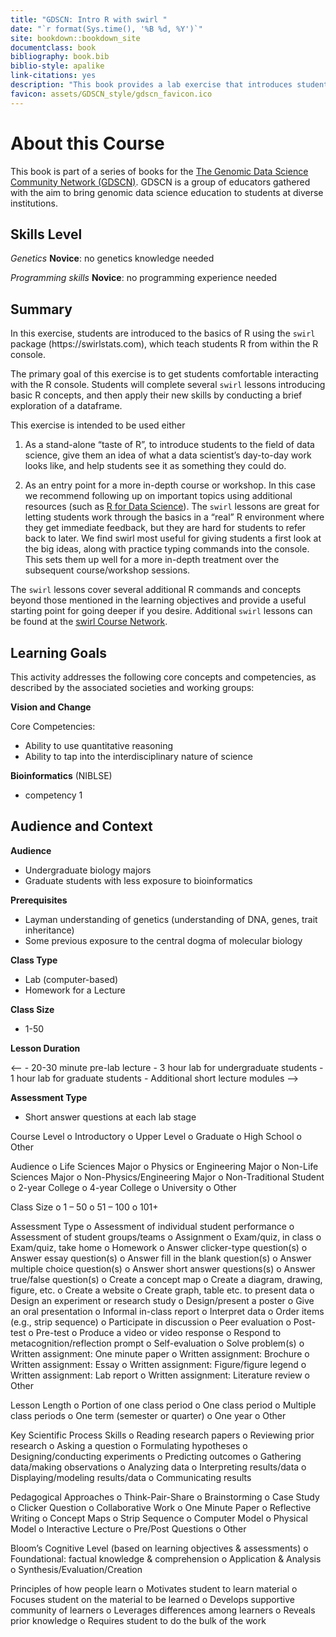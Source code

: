 ```yaml
---
title: "GDSCN: Intro R with swirl "
date: "`r format(Sys.time(), '%B %d, %Y')`"
site: bookdown::bookdown_site
documentclass: book
bibliography: book.bib
biblio-style: apalike
link-citations: yes
description: "This book provides a lab exercise that introduces students to the basics of R programming."
favicon: assets/GDSCN_style/gdscn_favicon.ico
---
```


# About this Course {-}

This book is part of a series of books for the [The Genomic Data Science Community Network (GDSCN)](https://www.gdscn.org/home).  GDSCN is a group of educators gathered with the aim to bring genomic data science education to students at diverse institutions.

## Skills Level {-} 

::: {.notice}
_Genetics_
**Novice**: no genetics knowledge needed

_Programming skills_
**Novice**: no programming experience needed
:::

## Summary {-}

In this exercise, students are introduced to the basics of R using the `swirl` package (https://swirlstats.com), which teach students R from within the R console.

The primary goal of this exercise is to get students comfortable interacting with the R console.  Students will complete several `swirl` lessons introducing basic R concepts, and then apply their new skills by conducting a brief exploration of a dataframe.

This exercise is intended to be used either

1. As a stand-alone "taste of R", to introduce students to the field of data science, give them an idea of what a data scientist's day-to-day work looks like, and help students see it as something they could do.

2. As an entry point for a more in-depth course or workshop.  In this case we recommend following up on important topics using additional resources (such as [R for Data Science](https://r4ds.had.co.nz/)).  The `swirl` lessons are great for letting students work through the basics in a "real" R environment where they get immediate feedback, but they are hard for students to refer back to later.  We find swirl most useful for giving students a first look at the big ideas, along with practice typing commands into the console.  This sets them up well for a more in-depth treatment over the subsequent course/workshop sessions.

The `swirl` lessons cover several additional R commands and concepts beyond those mentioned in the learning objectives and provide a useful starting point for going deeper if you desire.  Additional `swirl` lessons can be found at the [swirl Course Network](http://swirlstats.com/scn/).

## Learning Goals {-}

This activity addresses the following core concepts and competencies, as described by the associated societies and working groups:

**Vision and Change**

Core Competencies:

- Ability to use quantitative reasoning
- Ability to tap into the interdisciplinary nature of science

**Bioinformatics** (NIBLSE)

- competency 1

## Audience and Context

**Audience**  

- Undergraduate biology majors
- Graduate students with less exposure to bioinformatics

**Prerequisites**  

- Layman understanding of genetics (understanding of DNA, genes, trait inheritance)
- Some previous exposure to the central dogma of molecular biology

**Class Type**  

- Lab (computer-based)
- Homework for a Lecture

**Class Size**  

- 1-50

**Lesson Duration**  

<--
- 20-30 minute pre-lab lecture 
- 3 hour lab for undergraduate students
- 1 hour lab for graduate students
- Additional short lecture modules
--->

**Assessment Type**  

- Short answer questions at each lab stage


Course Level
o	Introductory
o	Upper Level
o	Graduate
o	High School
o	Other

Audience
o	Life Sciences Major
o	Physics or Engineering Major
o	Non-Life Sciences Major
o	Non-Physics/Engineering Major
o	Non-Traditional Student
o	2-year College
o	4-year College
o	University 
o	Other

Class Size
o	1 – 50
o	51 – 100
o	101+

Assessment Type
o	Assessment of individual student performance
o	Assessment of student groups/teams
o	Assignment
o	Exam/quiz, in class
o	Exam/quiz, take home
o	Homework
o	Answer clicker-type question(s)
o	Answer essay question(s)
o	Answer fill in the blank question(s)
o	Answer multiple choice question(s)
o	Answer short answer questions(s)
o	Answer true/false question(s)
o	Create a concept map
o	Create a diagram, drawing, figure, etc.
o	Create a website
o	Create graph, table etc. to present data
o	Design an experiment or research study
o	Design/present a poster
o	Give an oral presentation
o	Informal in-class report
o	Interpret data
o	Order items (e.g., strip sequence)
o	Participate in discussion
o	Peer evaluation
o	Post-test
o	Pre-test
o	Produce a video or video response
o	Respond to metacognition/reflection prompt
o	Self-evaluation
o	Solve problem(s)
o	Written assignment: One minute paper
o	Written assignment: Brochure
o	Written assignment: Essay
o	Written assignment: Figure/figure legend
o	Written assignment: Lab report
o	Written assignment: Literature review
o	Other

Lesson Length
o	Portion of one class period
o	One class period
o	Multiple class periods
o	One term (semester or quarter)
o	One year
o	Other

Key Scientific Process Skills
o	Reading research papers
o	Reviewing prior research
o	Asking a question
o	Formulating hypotheses
o	Designing/conducting experiments
o	Predicting outcomes
o	Gathering data/making observations
o	Analyzing data
o	Interpreting results/data
o	Displaying/modeling results/data
o	Communicating results

Pedagogical Approaches
o	Think-Pair-Share
o	Brainstorming
o	Case Study
o	Clicker Question
o	Collaborative Work
o	One Minute Paper
o	Reflective Writing
o	Concept Maps
o	Strip Sequence
o	Computer Model
o	Physical Model
o	Interactive Lecture
o	Pre/Post Questions
o	Other 

Bloom’s Cognitive Level (based on learning objectives & assessments)
o	Foundational: factual knowledge & comprehension
o	Application & Analysis
o	Synthesis/Evaluation/Creation

Principles of how people learn 
o	Motivates student to learn material
o	Focuses student on the material to be learned
o	Develops supportive community of learners
o	Leverages differences among learners
o	Reveals prior knowledge
o	Requires student to do the bulk of the work

<!-- Learning objectives for this activity come from the [Genetics Core Competencies](https://genetics-gsa.org/education/genetics-learning-framework/): -->

<!-- - Objective 1 -->
<!-- - Objective 2 -->
<!-- - Objective 3 -->

<!-- Please also see the Bioinformatics core competencies for undergraduate life sciences education from NIBLSE: https://journals.plos.org/plosone/article/figure?id=10.1371/journal.pone.0196878.t002 -->
